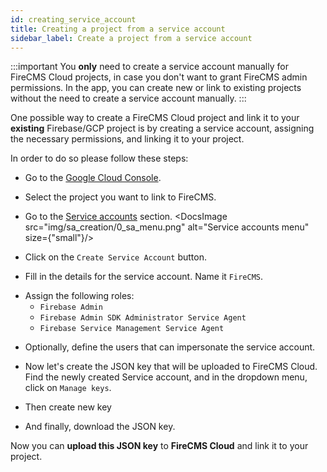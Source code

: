 ```yaml
---
id: creating_service_account
title: Creating a project from a service account
sidebar_label: Create a project from a service account
---
```



:::important
You **only** need to create a service account manually for FireCMS Cloud projects, in case you don't want
to grant FireCMS admin permissions. In the app, you can create new or link to existing projects
without the need to create a service account manually.
:::

One possible way to create a FireCMS Cloud project and link it to your **existing** Firebase/GCP project is by creating
a service account, assigning the necessary permissions, and linking it to your project.

In order to do so please follow these steps:

- Go to the [Google Cloud Console](https://console.cloud.google.com/).

- Select the project you want to link to FireCMS.

- Go to the [Service accounts](https://console.cloud.google.com/iam-admin/serviceaccounts) section.
<DocsImage src="img/sa_creation/0_sa_menu.png" alt="Service accounts menu" size={"small"}/>

- Click on the `Create Service Account` button.
<DocsImage src="img/sa_creation/1_create_new.png" alt="Create new service account" />

- Fill in the details for the service account. Name it `FireCMS`.
<DocsImage src="img/sa_creation/3_name.png" alt="Service account details" />

- Assign the following roles:
     - `Firebase Admin`
     - `Firebase Admin SDK Administrator Service Agent`
     - `Firebase Service Management Service Agent`
<DocsImage src="img/sa_creation/4_roles.png" alt="Service account roles" />

- Optionally, define the users that can impersonate the service account.
<DocsImage src="img/sa_creation/5_users.png" alt="Service account users" />

- Now let's create the JSON key that will be uploaded to FireCMS Cloud.
Find the newly created Service account, and in the dropdown menu, click on `Manage keys`.
<DocsImage src="img/sa_creation/6_keys_menu.png" alt="Service account keys" />

- Then create new key
<DocsImage src="img/sa_creation/7_key_create.png" alt="Create key" />

- And finally, download the JSON key.
<DocsImage src="img/sa_creation/8_json.png" alt="Download JSON key" />

Now you can **upload this JSON key** to **FireCMS Cloud** and link it to your project.
